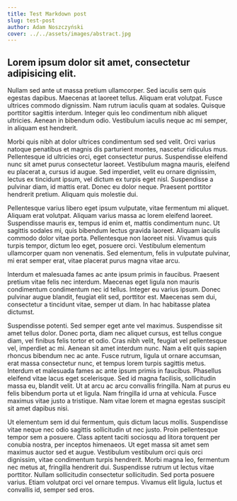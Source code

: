 ```yaml
---
title: Test Markdown post
slug: test-post
author: Adam Noszczyński
cover: ../../assets/images/abstract.jpg
---
```

## Lorem ipsum dolor sit amet, consectetur adipisicing elit.
Nullam sed ante ut massa pretium ullamcorper. Sed iaculis sem quis egestas dapibus. Maecenas at laoreet tellus. Aliquam erat volutpat. Fusce ultrices commodo dignissim. Nam rutrum iaculis quam at sodales. Quisque porttitor sagittis interdum. Integer quis leo condimentum nibh aliquet ultricies. Aenean in bibendum odio. Vestibulum iaculis neque ac mi semper, in aliquam est hendrerit.

Morbi quis nibh at dolor ultrices condimentum sed sed velit. Orci varius natoque penatibus et magnis dis parturient montes, nascetur ridiculus mus. Pellentesque id ultricies orci, eget consectetur purus. Suspendisse eleifend nunc sit amet purus consectetur laoreet. Vestibulum magna mauris, eleifend eu placerat a, cursus id augue. Sed imperdiet, velit eu ornare dignissim, lectus ex tincidunt ipsum, vel dictum ex turpis eget nisl. Suspendisse a pulvinar diam, id mattis erat. Donec eu dolor neque. Praesent porttitor hendrerit pretium. Aliquam quis molestie dui.

Pellentesque varius libero eget ipsum vulputate, vitae fermentum mi aliquet. Aliquam erat volutpat. Aliquam varius massa ac lorem eleifend laoreet. Suspendisse mauris ex, tempus id enim et, mattis condimentum nunc. Ut sagittis sodales mi, quis bibendum lectus gravida laoreet. Aliquam iaculis commodo dolor vitae porta. Pellentesque non laoreet nisi. Vivamus quis turpis tempor, dictum leo eget, posuere orci. Vestibulum elementum ullamcorper quam non venenatis. Sed elementum, felis in vulputate pulvinar, mi erat semper erat, vitae placerat purus magna vitae arcu.

Interdum et malesuada fames ac ante ipsum primis in faucibus. Praesent pretium vitae felis nec interdum. Maecenas eget ligula non mauris condimentum condimentum nec id tellus. Integer eu varius ipsum. Donec pulvinar augue blandit, feugiat elit sed, porttitor est. Maecenas sem dui, consectetur a tincidunt vitae, semper ut diam. In hac habitasse platea dictumst.

Suspendisse potenti. Sed semper eget ante vel maximus. Suspendisse sit amet tellus dolor. Donec porta, diam nec aliquet cursus, est tellus congue diam, vel finibus felis tortor et odio. Cras nibh velit, feugiat vel pellentesque vel, imperdiet ac mi. Aenean sit amet interdum nunc. Nam a elit quis sapien rhoncus bibendum nec ac ante. Fusce rutrum, ligula ut ornare accumsan, erat massa consectetur nunc, et tempus lorem turpis sagittis metus. Interdum et malesuada fames ac ante ipsum primis in faucibus. Phasellus eleifend vitae lacus eget scelerisque. Sed id magna facilisis, sollicitudin massa eu, blandit velit. Ut at arcu ac arcu convallis fringilla. Nam at purus eu felis bibendum porta ut et ligula. Nam fringilla id urna at vehicula. Fusce maximus vitae justo a tristique. Nam vitae lorem et magna egestas suscipit sit amet dapibus nisi.

Ut elementum sem id dui fermentum, quis dictum lacus mollis. Suspendisse vitae neque nec odio sagittis sollicitudin ut nec justo. Proin pellentesque tempor sem a posuere. Class aptent taciti sociosqu ad litora torquent per conubia nostra, per inceptos himenaeos. Ut eget massa sit amet sem maximus auctor sed et augue. Vestibulum vestibulum orci quis orci dignissim, vitae condimentum turpis hendrerit. Morbi magna leo, fermentum nec metus at, fringilla hendrerit dui. Suspendisse rutrum ut lectus vitae porttitor. Nullam sollicitudin consectetur sollicitudin. Sed porta posuere varius. Etiam volutpat orci vel ornare tempus. Vivamus elit ligula, luctus et convallis id, semper sed eros.



